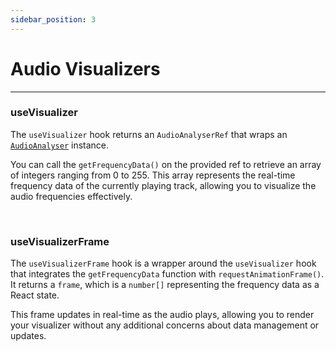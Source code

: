 ```yaml
---
sidebar_position: 3
---
```



# Audio Visualizers

---

### useVisualizer

The `useVisualizer` hook returns an `AudioAnalyserRef` that wraps an [`AudioAnalyser`](/docs/api#audio-analyser) instance.

You can call the `getFrequencyData()` on the provided ref to retrieve an array of integers ranging from 0 to 255.
This array represents the real-time frequency data of the currently playing track, allowing you to visualize the audio frequencies effectively.

<Visualizer />

<br />

### useVisualizerFrame

The `useVisualizerFrame` hook is a wrapper around the `useVisualizer` hook that integrates the `getFrequencyData` function with `requestAnimationFrame()`.
It returns a `frame`, which is a `number[]` representing the frequency data as a React state.

This frame updates in real-time as the audio plays, allowing you to render your visualizer without any additional concerns about data management or updates.

<VisualizerFrame />
